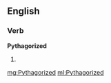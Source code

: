 ==English==

===Verb===
'''Pythagorized'''

# {{en-past of|Pythagorize}}

[[mg:Pythagorized]]
[[ml:Pythagorized]]